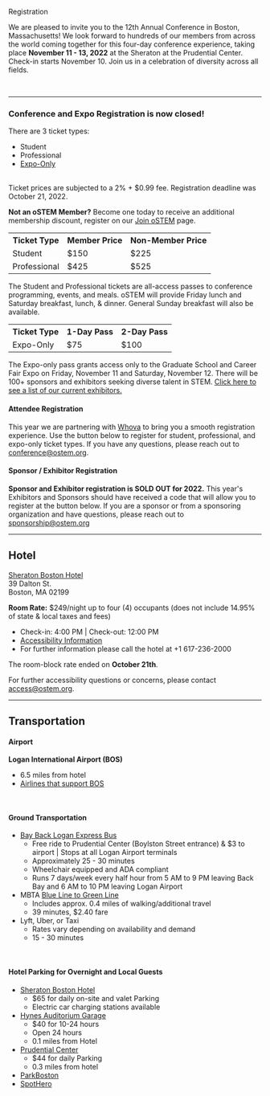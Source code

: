 
<SiteLayout title="Registration">

<div className="border-b-4 border-deepwater border-solid pb-4 mb-4 text-center">
    <p className="text-5xl font-display font-black">
        Registration
    </p>
</div>

We are pleased to invite you to the 12th Annual Conference in Boston, Massachusetts! We look forward to hundreds of our members from across the world coming together for this four-day conference experience, 
taking place **November 11 - 13, 2022** at the Sheraton at the Prudential Center. Check-in starts November 10. Join us in a celebration of diversity across all fields.

<br />

***

### Conference and Expo Registration is now closed! 

There are 3 ticket types:
 - Student
 - Professional
 - [Expo-Only](https://whova.com/embedded/exhibitor/SNc2J%40thQEVqUcP3e12zVKZLxJmuXxrYvZoEIzhRaow%3D/?utc_source=ems)

<br />
Ticket prices are subjected to a 2% + $0.99 fee. Registration deadline was October 21, 2022.

**Not an oSTEM Member?** Become one today to receive an additional membership discount, register on our [Join oSTEM](https://ostem.org/page/how-to-join-ostem) page. 

<TopicSquare title="Full Conference Tickets" borderColor="border-green-500">
<table className="table-fixed text-center">
    <tr>
        <th>Ticket Type</th>
        <th>Member Price</th>
        <th>Non-Member Price</th>
    </tr>
    <tr>
        <td>Student</td>
        <td>$150</td>
        <td>$225</td>
    </tr>
    <tr>
        <td>Professional</td>
        <td>$425</td>
        <td>$525</td>
    </tr>
</table>

The Student and Professional tickets are all-access passes to conference programming, events, and meals.
oSTEM will provide Friday lunch and Saturday breakfast, lunch, & dinner. General Sunday breakfast will also be available.
</TopicSquare>

<TopicSquare title="Expo-Only Tickets" borderColor="border-blue-500">
<table className="table-fixed text-center">
    <tr>
        <th>Ticket Type</th>
        <th>1-Day Pass</th>
        <th>2-Day Pass</th>
    </tr>
    <tr>
        <td>Expo-Only</td>
        <td>$75</td>
        <td>$100</td>
    </tr>
</table>

The Expo-only pass grants access only to the Graduate School and Career Fair Expo on Friday, November 11 and Saturday, November 12. There will be 100+ sponsors and exhibitors seeking diverse talent in STEM. [Click here to see a list of our current exhibitors.](https://whova.com/embedded/exhibitor/SNc2J%40thQEVqUcP3e12zVKZLxJmuXxrYvZoEIzhRaow%3D/?utc_source=ems)

</TopicSquare>

#### Attendee Registration
This year we are partnering with [Whova](https://whova.com/) to bring you a smooth registration experience. Use the button below to register for student, professional, and expo-only ticket types.
If you have any questions, please reach out to conference@ostem.org.

#### Sponsor / Exhibitor Registration
**Sponsor and Exhibitor registration is SOLD OUT for 2022.** This year's Exhibitors and Sponsors should have received a code that will allow you to register at the button below.
If you are a sponsor or from a sponsoring organization and have questions, please reach out to sponsorship@ostem.org

***

## Hotel

[Sheraton Boston Hotel](https://www.marriott.com/en-us/hotels/bosbo-sheraton-boston-hotel/overview/) <br/>
39 Dalton St. <br/>
Boston, MA 02199

**Room Rate:** $249/night up to four (4) occupants (does not include 14.95% of state & local taxes and fees)
- Check-in: 4:00 PM | Check-out: 12:00 PM
- [Accessibility Information](https://www.marriott.com/en-us/hotels/bosbo-sheraton-boston-hotel/overview/#access:~:text=617%2D236%2D2000-,Accessible,-Hotel%20Features)
- For further information please call the hotel at +1 617-236-2000

The room-block rate ended on **October 21th**.

For further accessibility questions or concerns, please contact access@ostem.org.

***

## Transportation

#### Airport
**Logan International Airport (BOS)**
- 6.5 miles from hotel
- [Airlines that support BOS](https://www.massport.com/logan-airport/flights/airlines/)

<br />

#### Ground Transportation
- [Bay Back Logan Express Bus](https://www.massport.com/logan-airport/to-from-logan/transportation-options/logan-express/back-bay/)
     - Free ride to Prudential Center (Boylston Street entrance) & $3 to airport | Stops at all Logan Airport terminals
     - Approximately 25 - 30 minutes
     - Wheelchair equipped and ADA compliant
     - Runs 7 days/week every half hour from 5 AM to 9 PM leaving Back Bay and 6 AM to 10 PM leaving Logan Airport
- MBTA [Blue Line to Green Line](https://goo.gl/maps/vTQyTBpLvmbqHKJTA)
    - Includes approx. 0.4 miles of walking/additional travel
    - 39 minutes, $2.40 fare
- Lyft, Uber, or Taxi
    - Rates vary depending on availability and demand
    - 15 - 30 minutes

<br />

#### Hotel Parking for Overnight and Local Guests
- [Sheraton Boston Hotel](https://www.marriott.com/en-us/hotels/bosbo-sheraton-boston-hotel/overview/)
    - $65 for daily on-site and valet Parking
    - Electric car charging stations available
- [Hynes Auditorium Garage](https://www.pilgrimparking.com/boston-parking-garages/hynes-auditorium-garage)
    - $40 for 10-24 hours
    - Open 24 hours
    - 0.1 miles from Hotel
- [Prudential Center](https://www.prudentialcenter.com/visit/parking/)
    - $44 for daily Parking
    - 0.3 miles from hotel
- [ParkBoston](https://park.boston.gov/)
- [SpotHero](https://spothero.com/)

</SiteLayout>
